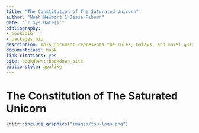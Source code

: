 ```yaml
--- 
title: "The Constitution of The Saturated Unicorn"
author: "Noah Newport & Jesse Piburn"
date: "`r Sys.Date()`"
bibliography:
- book.bib
- packages.bib
description: This document represents the rules, bylaws, and moral guidance of TSU
documentclass: book
link-citations: yes
site: bookdown::bookdown_site
biblio-style: apalike
---
```


# The Constitution of The Saturated Unicorn {-}

```r
knitr::include_graphics("images/tsu-logo.png")
```
